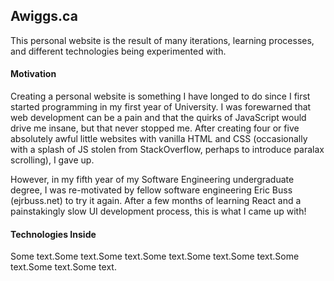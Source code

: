 ## Awiggs.ca

This personal website is the result of many iterations, learning processes, and different technologies being experimented with.

#### Motivation

Creating a personal website is something I have longed to do since I first started programming in my first year of University.
I was forewarned that web development can be a pain and that the quirks of JavaScript would drive me insane, but that never stopped me.
After creating four or five absolutely awful little websites with vanilla HTML and CSS (occasionally with a splash of JS stolen
from StackOverflow, perhaps to introduce paralax scrolling), I gave up.

However, in my fifth year of my Software Engineering undergraduate degree, I was re-motivated by fellow software engineering Eric Buss (ejrbuss.net)
to try it again. After a few months of learning React and a painstakingly slow UI development process, this is what I came up with!

#### Technologies Inside
Some text.Some text.Some text.Some text.Some text.Some text.Some text.Some text.Some text.